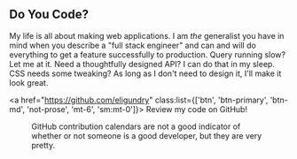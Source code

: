 
<h2 class="mb-4">Do You Code?</h2>

My life is all about making web applications. I am _the_ generalist you have in mind when you describe a
"full stack engineer" and can and will do everything to get a feature successfully to production. Query running slow?
Let me at it. Need a thoughtfully designed API? I can do that in my sleep. CSS needs some tweaking? As long as I don't
need to design it, I'll make it look great.

<a href="https://github.com/eligundry" class:list={['btn', 'btn-primary', 'btn-md', 'not-prose', 'mt-6', 'sm:mt-0']}>
  <FaGithub class="inline mr-2 h-6 w-6" />
  Review my code on GitHub!
</a>

<figure class="mt-3">
  <GithubCalendar className="my-0" />
  <figcaption class="[&>*]:m-0 mt-0 hidden sm:block">
    GitHub contribution calendars are not a good indicator of whether or not someone is a good developer, but they are very
    pretty.
  </figcaption>
</figure>
